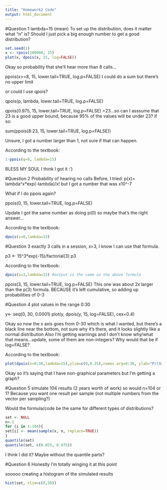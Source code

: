 ```yaml
---
title: "Homework2 Code"
output: html_document
---
```


#Question 1
lambda=15 (mean)
To set up the distribution, does it matter what "n" is? Should I just pick a big enough number to get a good distribution?

```r
set.seed(1)
x <- rpois(100000, 15)
plot(x, dpois(x, 15, log=FALSE))
```


Okay so probability that she'll hear more than 8 calls...

ppois(x>=8, 15, lower.tail=TRUE, log.p=FALSE)
I could do a sum but there's no upper limit

or could I use qpois?

qpois(p, lambda, lower.tail=TRUE, log.p=FALSE)

qpois(0.975, 15, lower.tail=TRUE, log.p=FALSE)
=23...so can I asssume that 23 is a good upper bound, because 95% of the values will be under 23? if so:

sum(ppois(8:23, 15, lower.tail=TRUE, log.p=FALSE))

Unsure, I got a number larger than 1, not sure if that can happen.

According to the textbook:
```r
1-ppois(q=8, lambda=15)
```


BLESS MY SOUL I think I got it :')

#Question 2
Probability of hearing no calls
Before, I tried: p(x)= lambda^x*exp(-lambda)/x! but I got a number that was x10^-7

What if I do ppois again?

ppois(0, 15, lower.tail=TRUE, log.p=FALSE)

Update I got the same number as doing p(0) so maybe that's the right answer...

According to  the textbook:
```r
dpois(x=0,lambda=15)
```



#Question 3
exactly 3 calls in a session, x=3, I know I can use that formula.

p3 <- 15^3*exp(-15)/factorial(3)
p3

According to the textbook:
```r
dpois(x=3,lambda=15) #output is the same as the above formula
```


ppois(3, 15, lower.tail=TRUE, log.p=FALSE)
This one was about 2x larger than the p(3) formula. BECAUSE it's left cumulative, so adding up probabilities of 0-3

#Question 4
plot values in the range 0:30

y<- seq(0, 30, 0.0001)
plot(y, dpois(y, 15, log=FALSE), cex=0.4)

Okay so now the x axis goes from 0-30 which is what I wanted, but there's a black line near the bottom, not sure why it's there, and it looks slightly like a normal distribution
Also I'm getting warnings and I don't know why/what that means...update, some of them are non-integers? Why would that be if log=FALSE?

According to the textbook:
```r
plot(dpois(x=0:30,lambda=15),ylim=c(0,0.25),names.arg=0:30, ylab="Pr(X=x)", xlab="x")
```


Okay so it's saying that I have non-graphical parameters but I'm getting a graph?

#Question 5
simulate 104 results (2 years worth of work)
so would n=104 or 1? Because you want one result per sample (not multiple numbers from the vector per sampling?)

Would the formula/code be the same for different types of distributions?
```r
set <- NULL
n<-1
for (i in 1:104){
set[i] <- mean(sample(x, n, replace=TRUE))
}
quantile(set)
quantile(set, c(0.025, 0.975))
```

I think I did it? Maybe without the quantile parts?

#Question 6
Honestly I'm totally winging it at this point

sooooo creating a histogram of the simulated results
```r
hist(set, xlim=c(0,30))
```
